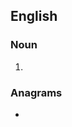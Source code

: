 ==English==

===Noun===
{{en-noun}}

# {{alternative spelling of|gouache|lang=en}}

===Anagrams===
* {{anagrams|en|gauche}}